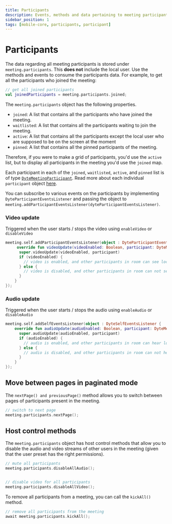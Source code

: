 ```yaml
---
title: Participants
description: Events, methods and data pertaining to meeting participants.
sidebar_position: 1
tags: [mobile-core, participants, participant]
---
```


# Participants

The data regarding all meeting participants is stored under `meeting.participants`. This **does not** include the local user. Use the methods and events to consume the participants data. 
For example, to get all the participants who joined the meeting:

```kotlin
// get all joined participants
val joinedParticipants = meeting.participants.joined;
```

The `meeting.participants` object has the following properties.

- `joined`: A list that contains all the participants who have joined the meeting.
- `waitlisted`: A list that contains all the participants waiting to join the meeting.
- `active`: A list that contains all the participants except the local user who are supposed to be on the screen at the moment 
- `pinned`: A list that contains all the pinned participants of the meeting.

Therefore, if you were to make a grid of participants, you'd use the `active` list, but to display all participants in the meeting you'd use the `joined` map.

Each participant in each of the `joined`, `waitlisted`, `active`, and `pinned` list is of type [`DyteMeetingParticipant`](../../Reference/DyteParticipant). Read more about each individual `participant` object [here](../participant-object).

You can subscribe to various events on the participants by implementing `DyteParticipantEventsListener` and passing the object to `meeting.addParticipantEventsListener(dyteParticipantEventsListener)`.

### Video update

Triggered when the user starts / stops the video using `enableVideo` or `disableVideo`

```kotlin
meeting.self.addParticipantEventsListener(object : DyteParticipantEventsListener {
     override fun videoUpdate(videoEnabled: Boolean, participant: DyteMeetingParticipant) {
      super.videoUpdate(videoEnabled, participant)
      if (videoEnabled) {
        // video is enabled, and other participants in room can see local user
      } else {
        // video is disabled, and other participants in room can not see local user.
      }
    }
});
```

### Audio update

Triggered when the user starts / stops the audio using `enableAudio` or `disableAudio`

```kotlin
meeting.self.addSelfEventsListener(object : DyteSelfEventsListener {
    override fun audioUpdate(audioEnabled: Boolean, participant: DyteMeetingParticipant) {
      super.audioUpdate(audioEnabled, participant)
      if (audioEnabled) {
        // audio is enabled, and other participants in room can hear local user
      } else {
        // audio is disabled, and other participants in room can not hear local user.
      }
    }
});
```

## Move between pages in paginated mode

The `nextPage() and previousPage()` method allows you to switch between pages of participants present in the meeting.

```kotlin
// switch to next page
meeting.participants.nextPage();
```
 
## Host control methods

The `meeting.participants` object has host control methods that allow you to disable the audio and video streams of other users in the meeting (given that the user preset has the right permissions).

```kotlin
// mute all participants
meeting.participants.disableAllAudio();


// disable video for all participants
meeting.participants.disableAllVideo();
```

To remove all participants from a meeting, you can call the `kickAll()` method.

```kotlin
// remove all participants from the meeting
await meeting.participants.kickAll();
```
